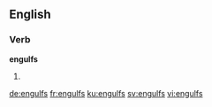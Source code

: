 
==English==

===Verb===
'''engulfs'''

# {{third-person singular of|engulf}}

[[de:engulfs]]
[[fr:engulfs]]
[[ku:engulfs]]
[[sv:engulfs]]
[[vi:engulfs]]